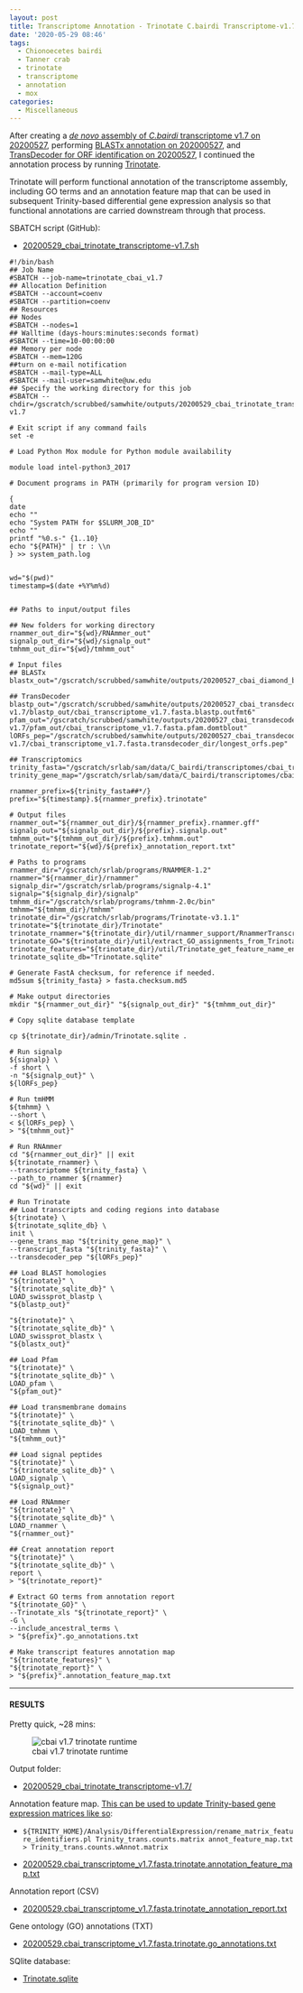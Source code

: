 ```yaml
---
layout: post
title: Transcriptome Annotation - Trinotate C.bairdi Transcriptome-v1.7 on Mox
date: '2020-05-29 08:46'
tags:
  - Chionoecetes bairdi
  - Tanner crab
  - trinotate
  - transcriptome
  - annotation
  - mox
categories:
  - Miscellaneous
---
```

After creating a [_de novo_ assembly of _C.bairdi_ transcriptome v1.7 on 20200527](https://robertslab.github.io/sams-notebook/2020/05/27/Transcriptome-Assembly-C.bairdi-All-Pooled-Arthropoda-only-RNAseq-Data-with-Trinity-on-Mox.html), performing [BLASTx annotation on 202000527](https://robertslab.github.io/sams-notebook/2020/05/27/Transcriptome-Annotation-C.bairdi-Transcriptome-v1.7-Using-DIAMOND-BLASTx-on-Mox.html), and [TransDecoder for ORF identification on 20200527](https://robertslab.github.io/sams-notebook/2020/05/27/TransDecoder-C.bairdi-Transcriptome-v1.7-on-Mox.html), I continued the annotation process by running [Trinotate](https://github.com/Trinotate/Trinotate.github.io/wiki).

Trinotate will perform functional annotation of the transcriptome assembly, including GO terms and an annotation feature map that can be used in subsequent Trinity-based differential gene expression analysis so that functional annotations are carried downstream through that process.

SBATCH script (GitHub):

- [20200529_cbai_trinotate_transcriptome-v1.7.sh](https://github.com/RobertsLab/sams-notebook/blob/master/sbatch_scripts/20200529_cbai_trinotate_transcriptome-v1.7.sh)

```shell
#!/bin/bash
## Job Name
#SBATCH --job-name=trinotate_cbai_v1.7
## Allocation Definition
#SBATCH --account=coenv
#SBATCH --partition=coenv
## Resources
## Nodes
#SBATCH --nodes=1
## Walltime (days-hours:minutes:seconds format)
#SBATCH --time=10-00:00:00
## Memory per node
#SBATCH --mem=120G
##turn on e-mail notification
#SBATCH --mail-type=ALL
#SBATCH --mail-user=samwhite@uw.edu
## Specify the working directory for this job
#SBATCH --chdir=/gscratch/scrubbed/samwhite/outputs/20200529_cbai_trinotate_transcriptome-v1.7

# Exit script if any command fails
set -e

# Load Python Mox module for Python module availability

module load intel-python3_2017

# Document programs in PATH (primarily for program version ID)

{
date
echo ""
echo "System PATH for $SLURM_JOB_ID"
echo ""
printf "%0.s-" {1..10}
echo "${PATH}" | tr : \\n
} >> system_path.log


wd="$(pwd)"
timestamp=$(date +%Y%m%d)


## Paths to input/output files

## New folders for working directory
rnammer_out_dir="${wd}/RNAmmer_out"
signalp_out_dir="${wd}/signalp_out"
tmhmm_out_dir="${wd}/tmhmm_out"

# Input files
## BLASTx
blastx_out="/gscratch/scrubbed/samwhite/outputs/20200527_cbai_diamond_blastx_transcriptome_v1.7/cbai_transcriptome_v1.7.blastx.outfmt6"

## TransDecoder
blastp_out="/gscratch/scrubbed/samwhite/outputs/20200527_cbai_transdecoder_transcriptome-v1.7/blastp_out/cbai_transcriptome_v1.7.fasta.blastp.outfmt6"
pfam_out="/gscratch/scrubbed/samwhite/outputs/20200527_cbai_transdecoder_transcriptome-v1.7/pfam_out/cbai_transcriptome_v1.7.fasta.pfam.domtblout"
lORFs_pep="/gscratch/scrubbed/samwhite/outputs/20200527_cbai_transdecoder_transcriptome-v1.7/cbai_transcriptome_v1.7.fasta.transdecoder_dir/longest_orfs.pep"

## Transcriptomics
trinity_fasta="/gscratch/srlab/sam/data/C_bairdi/transcriptomes/cbai_transcriptome_v1.7.fasta"
trinity_gene_map="/gscratch/srlab/sam/data/C_bairdi/transcriptomes/cbai_transcriptome_v1.7.fasta.gene_trans_map"

rnammer_prefix=${trinity_fasta##*/}
prefix="${timestamp}.${rnammer_prefix}.trinotate"

# Output files
rnammer_out="${rnammer_out_dir}/${rnammer_prefix}.rnammer.gff"
signalp_out="${signalp_out_dir}/${prefix}.signalp.out"
tmhmm_out="${tmhmm_out_dir}/${prefix}.tmhmm.out"
trinotate_report="${wd}/${prefix}_annotation_report.txt"

# Paths to programs
rnammer_dir="/gscratch/srlab/programs/RNAMMER-1.2"
rnammer="${rnammer_dir}/rnammer"
signalp_dir="/gscratch/srlab/programs/signalp-4.1"
signalp="${signalp_dir}/signalp"
tmhmm_dir="/gscratch/srlab/programs/tmhmm-2.0c/bin"
tmhmm="${tmhmm_dir}/tmhmm"
trinotate_dir="/gscratch/srlab/programs/Trinotate-v3.1.1"
trinotate="${trinotate_dir}/Trinotate"
trinotate_rnammer="${trinotate_dir}/util/rnammer_support/RnammerTranscriptome.pl"
trinotate_GO="${trinotate_dir}/util/extract_GO_assignments_from_Trinotate_xls.pl"
trinotate_features="${trinotate_dir}/util/Trinotate_get_feature_name_encoding_attributes.pl"
trinotate_sqlite_db="Trinotate.sqlite"

# Generate FastA checksum, for reference if needed.
md5sum ${trinity_fasta} > fasta.checksum.md5

# Make output directories
mkdir "${rnammer_out_dir}" "${signalp_out_dir}" "${tmhmm_out_dir}"

# Copy sqlite database template

cp ${trinotate_dir}/admin/Trinotate.sqlite .

# Run signalp
${signalp} \
-f short \
-n "${signalp_out}" \
${lORFs_pep}

# Run tmHMM
${tmhmm} \
--short \
< ${lORFs_pep} \
> "${tmhmm_out}"

# Run RNAmmer
cd "${rnammer_out_dir}" || exit
${trinotate_rnammer} \
--transcriptome ${trinity_fasta} \
--path_to_rnammer ${rnammer}
cd "${wd}" || exit

# Run Trinotate
## Load transcripts and coding regions into database
${trinotate} \
${trinotate_sqlite_db} \
init \
--gene_trans_map "${trinity_gene_map}" \
--transcript_fasta "${trinity_fasta}" \
--transdecoder_pep "${lORFs_pep}"

## Load BLAST homologies
"${trinotate}" \
"${trinotate_sqlite_db}" \
LOAD_swissprot_blastp \
"${blastp_out}"

"${trinotate}" \
"${trinotate_sqlite_db}" \
LOAD_swissprot_blastx \
"${blastx_out}"

## Load Pfam
"${trinotate}" \
"${trinotate_sqlite_db}" \
LOAD_pfam \
"${pfam_out}"

## Load transmembrane domains
"${trinotate}" \
"${trinotate_sqlite_db}" \
LOAD_tmhmm \
"${tmhmm_out}"

## Load signal peptides
"${trinotate}" \
"${trinotate_sqlite_db}" \
LOAD_signalp \
"${signalp_out}"

## Load RNAmmer
"${trinotate}" \
"${trinotate_sqlite_db}" \
LOAD_rnammer \
"${rnammer_out}"

## Creat annotation report
"${trinotate}" \
"${trinotate_sqlite_db}" \
report \
> "${trinotate_report}"

# Extract GO terms from annotation report
"${trinotate_GO}" \
--Trinotate_xls "${trinotate_report}" \
-G \
--include_ancestral_terms \
> "${prefix}".go_annotations.txt

# Make transcript features annotation map
"${trinotate_features}" \
"${trinotate_report}" \
> "${prefix}".annotation_feature_map.txt
```


---

#### RESULTS

Pretty quick, ~28 mins:

![cbai v1.7 trinotate runtime](https://github.com/RobertsLab/sams-notebook/blob/master/images/screencaps/20200529_cbai_trinotate_transcriptome-v1.7_runtime.png?raw=true)

Output folder:

- [20200529_cbai_trinotate_transcriptome-v1.7/](https://gannet.fish.washington.edu/Atumefaciens/20200529_cbai_trinotate_transcriptome-v1.7/)

Annotation feature map. [This can be used to update Trinity-based gene expression matrices like so](https://github.com/trinityrnaseq/trinityrnaseq/wiki/Functional-Annotation-of-Transcripts):

- ```${TRINITY_HOME}/Analysis/DifferentialExpression/rename_matrix_feature_identifiers.pl Trinity_trans.counts.matrix annot_feature_map.txt > Trinity_trans.counts.wAnnot.matrix```

- [20200529.cbai_transcriptome_v1.7.fasta.trinotate.annotation_feature_map.txt](https://gannet.fish.washington.edu/Atumefaciens/20200529_cbai_trinotate_transcriptome-v1.7/20200529.cbai_transcriptome_v1.7.fasta.trinotate.annotation_feature_map.txt)

Annotation report (CSV)

- [20200529.cbai_transcriptome_v1.7.fasta.trinotate_annotation_report.txt](https://gannet.fish.washington.edu/Atumefaciens/20200529_cbai_trinotate_transcriptome-v1.7/20200529.cbai_transcriptome_v1.7.fasta.trinotate_annotation_report.txt)

Gene ontology (GO) annotations (TXT)

- [20200529.cbai_transcriptome_v1.7.fasta.trinotate.go_annotations.txt](https://gannet.fish.washington.edu/Atumefaciens/20200529_cbai_trinotate_transcriptome-v1.7/20200529.cbai_transcriptome_v1.7.fasta.trinotate.go_annotations.txt)

SQlite database:

- [Trinotate.sqlite](https://gannet.fish.washington.edu/Atumefaciens/20200529_cbai_trinotate_transcriptome-v1.7/Trinotate.sqlite)
